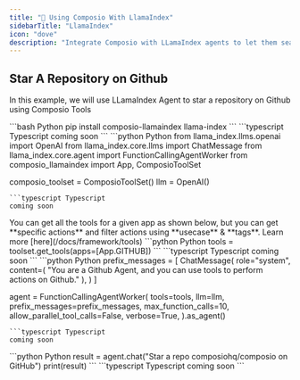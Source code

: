```yaml
---
title: "🦙 Using Composio With LlamaIndex"
sidebarTitle: "LlamaIndex"
icon: "dove"
description: "Integrate Composio with LLamaIndex agents to let them seamlessly interact with external apps"
---
```


## Star A Repository on Github
In this example, we will use LLamaIndex Agent to star a repository on Github using Composio Tools

<Steps>
<Step title="Install Packages">
<CodeGroup>
```bash Python
pip install composio-llamaindex llama-index
```
```typescript Typescript
coming soon
```
</CodeGroup>
</Step>
<Step title="Import Libraries & Initialize ComposioToolSet & LLM">
<CodeGroup>
```python Python
from llama_index.llms.openai import OpenAI
from llama_index.core.llms import ChatMessage
from llama_index.core.agent import FunctionCallingAgentWorker
from composio_llamaindex import App, ComposioToolSet

composio_toolset = ComposioToolSet()
llm = OpenAI()
```
```typescript Typescript
coming soon
```
</CodeGroup>
</Step>

<Step title="Get All Github Tools">
You can get all the tools for a given app as shown below, but you can get **specific actions** and filter actions using **usecase** & **tags**. Learn more [here](/docs/framework/tools)
<CodeGroup>
```python Python
tools = toolset.get_tools(apps=[App.GITHUB])
```
```typescript Typescript
coming soon
```
</CodeGroup>

</Step>
<Step title="Define the Agent">
<CodeGroup>
```python Python
prefix_messages = [
    ChatMessage(
        role="system",
        content=(
            "You are a Github Agent, and you can use tools to perform actions on Github."
        ),
    )
]

agent = FunctionCallingAgentWorker(
    tools=tools,
    llm=llm,
    prefix_messages=prefix_messages,
    max_function_calls=10,
    allow_parallel_tool_calls=False,
    verbose=True,
).as_agent()
```
```typescript Typescript
coming soon
```
</CodeGroup>
</Step>

<Step title="Crew Kickoff">
<CodeGroup>
```python Python
result = agent.chat("Star a repo composiohq/composio on GitHub")
print(result)
```
```typescript Typescript
coming soon
```
</CodeGroup>
</Step>
</Steps>
